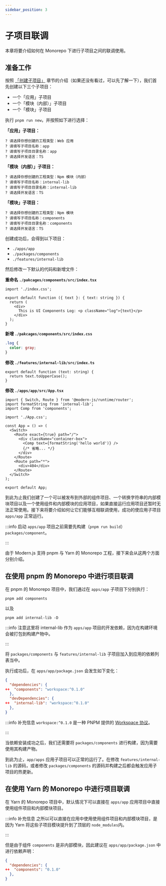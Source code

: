 ```yaml
---
sidebar_position: 3
---
```


# 子项目联调

本章将要介绍如何在 Monorepo 下进行子项目之间的联调使用。

## 准备工作

按照 [「创建子项目」](/guides/topic-detail/monorepo/create-sub-project) 章节的介绍（如果还没有看过，可以先了解一下），我们首先创建以下三个子项目：

- 一个「应用」子项目
- 一个「模块（内部）」子项目
- 一个「模块」子项目

执行 `pnpm run new`，并按照如下进行选择：

**「应用」子项目：**

```
? 请选择你想创建的工程类型：Web 应用
? 请填写子项目名称：app
? 请填写子项目目录名称：app
? 请选择开发语言：TS
```

**「模块（内部）」子项目：**

```
? 请选择你想创建的工程类型：Npm 模块（内部）
? 请填写子项目名称：internal-lib
? 请填写子项目目录名称：internal-lib
? 请选择开发语言：TS
```

**「模块」子项目：**

```
? 请选择你想创建的工程类型：Npm 模块
? 请填写子项目名称：components
? 请填写子项目目录名称：components
? 请选择开发语言：TS
```

创建成功后，会得到以下项目：

- `./apps/app`
- `./packages/components`
- `./features/internal-lib`

然后修改一下默认的代码和新增文件：

**重命名 `./pakcages/components/src/index.tsx`**

```tsx
import './index.css';

export default function ({ text }: { text: string }) {
  return (
    <div>
      This is UI Components Log: <p className="log">{text}</p>
    </div>
  );
}
```

**新增 `./pakcages/components/src/index.css`**

```css
.log {
  color: gray;
}
```

**修改 `./features/internal-lib/src/index.ts`**

```tsx
export default function (text: string) {
  return text.toUpperCase();
}
```

**修改 `./apps/app/src/App.tsx`**

```tsx
import { Switch, Route } from '@modern-js/runtime/router';
import formatString from 'internal-lib';
import Comp from 'components';

import './App.css';

const App = () => (
  <Switch>
    <Route exact={true} path="/">
      <div className="container-box">
        <Comp text={formatString('hello world')} />
        {/* 省略... */}
      </div>
    </Route>
    <Route path="*">
      <div>404</div>
    </Route>
  </Switch>
);

export default App;
```

到此为止我们创建了一个可以被发布到外部的组件项目、一个转换字符串的内部模块项目以及一个使用组件和内部模块的应用项目，如果直接运行应用项目还暂时无法正常使用。接下来将要介绍如何让它们能够互相联调使用，成功的使应用子项目 `apps/app` 正常运行。

:::info
启动 `apps/app` 项目之前需要先构建（`pnpm run build`） `packages/component`。

:::

由于 Modern.js 支持 pnpm 与 Yarn 的 Monorepo 工程，接下来会从这两个方面分别介绍。

## 在使用 pnpm 的 Monorepo 中进行项目联调

在 pnpm 的 Monorepo 项目中，我们通过在 `apps/app` 子项目下分别执行：

```
pnpm add components
```

以及

```
pnpm add internal-lib -D
```

:::info
注意这里将 internal-lib 作为 `apps/app` 项目的开发依赖，因为在构建环境会被打包到构建产物中。

:::

将 `packages/components` 与 `features/internal-lib` 子项目加入到应用的依赖列表当中。

执行成功后，在 `apps/app/package.json` 会发生如下变化：

```json
{
  "dependencies": {
++  "components": "workspace:^0.1.0"
  },
  "devDependencies": {
++  "internal-lib": "workspace:^0.1.0"
  },
}
```

:::info 补充信息
`workspace:^0.1.0` 是一种 PNPM 提供的 [Workspace 协议](https://pnpm.io/workspaces#workspace-protocol-workspace)。

:::

当依赖安装成功之后，我们还需要将 `packages/components` 进行构建，因为需要使用其构建产物。

到此为止，`app/apps` 应用子项目可以正常的运行了。在修改 `features/internal-lib` 的源码，或者修改 `packages/components` 的源码并构建之后都会触发应用子项目的热更新。

## 在使用 Yarn 的 Monorepo 中进行项目联调

在 Yarn 的 Monorepo 项目中，默认情况下可以直接在 `apps/app` 应用项目中直接使用组件项目和内部模块项目。

:::info 补充信息
之所以可以直接在应用中使用使用组件项目和内部模块项目，是因为 Yarn 将这些子项目模块提升到了顶层的 `node_modules`内。

:::

但是由于组件 `components` 是非内部模块，因此建议在 `apps/app/package.json` 中进行依赖声明：

```json
{
  "dependencies": {
++  "components": "0.1.0"
  },
}
```

